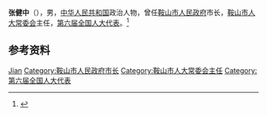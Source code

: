 '''张健中'''（{{bd|1928年|10年|}}），男，[[中华人民共和国|中华人民共和国]]政治人物，曾任[[鞍山市人民政府|鞍山市人民政府]]市长，[[鞍山市人大常委会|鞍山市人大常委会]]主任，[[第六届全国人大代表|第六届全国人大代表]]。<ref>{{Cite book|title=中华人民共和国职官志|author=何虎生, 李耀东, 向常福主编|publisher=中国社会出版社|year=2003|isbn=9787800883934|location=北京|pages=}}</ref>

== 参考资料 ==
{{reflist}}

{{中国人物小作品}}
{{鞍山市市长}}

{{Authority control}}
{{DEFAULTSORT:Zhang张}}
[[Category:张姓|Jian]]
[[Category:鞍山市人民政府市长|Category:鞍山市人民政府市长]]
[[Category:鞍山市人大常委会主任|Category:鞍山市人大常委会主任]]
[[Category:第六届全国人大代表|Category:第六届全国人大代表]]